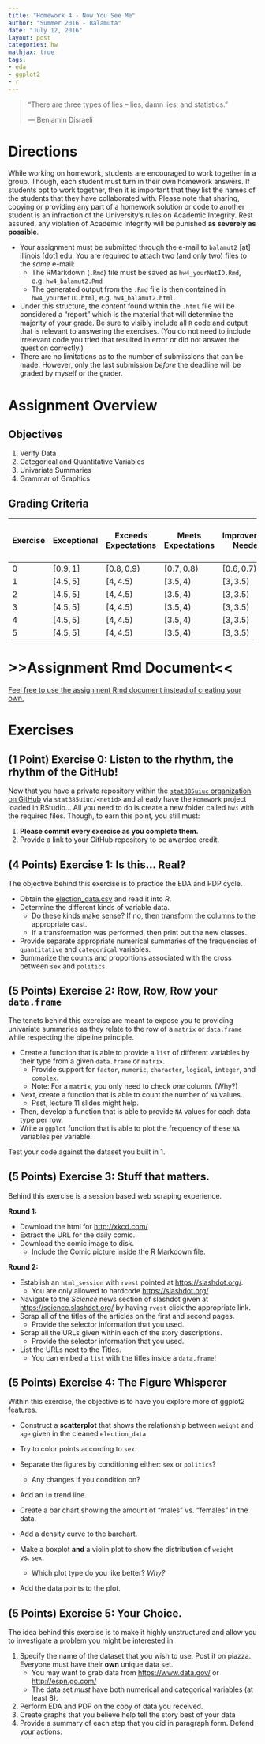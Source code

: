 ```yaml
---
title: "Homework 4 - Now You See Me"
author: "Summer 2016 - Balamuta"
date: "July 12, 2016"
layout: post
categories: hw
mathjax: true
tags: 
- eda
- ggplot2
- r
---
```


> "There are three types of lies -- lies, damn lies, and statistics."
>
> --- Benjamin Disraeli

# Directions

While working on homework, students are encouraged to work together in a group. Though, each student must turn in their own homework answers.  If students opt to work together, then it is important that they list the names of the students that they have collaborated with. Please note that sharing, copying or providing any part of a homework solution or code to another student is an infraction of the University’s rules on Academic Integrity. Rest assured, any violation of Academic Integrity will be punished **as severely as possible**.

* Your assignment must be submitted through the e-mail to `balamut2` [at] illinois [dot] edu. You are required to attach two (and only two) files to the *same* e-mail:
    * The RMarkdown (`.Rmd`) file must be saved as `hw4_yourNetID.Rmd`, e.g.  `hw4_balamut2.Rmd`
    * The generated output from the `.Rmd` file is then contained in `hw4_yourNetID.html`, e.g. `hw4_balamut2.html`.
* Under this structure, the content found within the `.html` file will be considered a "report" which is the material that will determine the majority of your grade. Be sure to visibly include all `R` code and output that is relevant to answering the exercises. (You do not need to include irrelevant code you tried that resulted in error or did not answer the question correctly.)
* There are no limitations as to the number of submissions that can be made. However, only the last submission *before* the deadline will be graded by myself or the grader.

# Assignment Overview

## Objectives

1. Verify Data
1. Categorical and Quantitative Variables
1. Univariate Summaries
1. Grammar of Graphics

## Grading Criteria


| Exercise | Exceptional | Exceeds Expectations |  Meets Expectations | Improvement Needed  | Unsatisfactory | Total Number of Points |
|----------|-------------|----------------------|---------------------|---------------------|----------------|------------------------|
|    0     |  $[0.9,1]$  | $[0.8,0.9)$          | $[0.7,0.8)$         |  $[0.6,0.7)$        | $[0,0.6)$      |           1            |
|    1     |  $[4.5,5]$  | $[4,4.5)$            | $[3.5,4)$           |  $[3,3.5)$          | $[0,3)$        |           4            |
|    2     |  $[4.5,5]$  | $[4,4.5)$            | $[3.5,4)$           |  $[3,3.5)$          | $[0,3)$        |           5            |
|    3     |  $[4.5,5]$  | $[4,4.5)$            | $[3.5,4)$           |  $[3,3.5)$          | $[0,3)$        |           5            |
|    4     |  $[4.5,5]$  | $[4,4.5)$            | $[3.5,4)$           |  $[3,3.5)$          | $[0,3)$        |           5            |
|    5     |  $[4.5,5]$  | $[4,4.5)$            | $[3.5,4)$           |  $[3,3.5)$          | $[0,3)$        |           5            |

# >>Assignment Rmd Document<<

[Feel free to use the assignment Rmd document instead of creating your own.](/_source/2016-07-12-hw3.Rmd)

# Exercises


## (1 Point) Exercise 0: Listen to the rhythm, the rhythm of the GitHub!

Now that you have a private repository within the [`stat385uiuc` organization on GitHub](https://github.com/stat385uiuc)
via `stat385uiuc/<netid>` and already have the `Homework` project loaded in RStudio... All you need to do is create a new folder called `hw3` with the required files. Though, to earn this point, you still must:

1. **Please commit every exercise as you complete them.**
1. Provide a link to your GitHub repository to be awarded credit.

## (4 Points) Exercise 1: Is this... Real?

The objective behind this exercise is to practice the EDA and PDP cycle.

- Obtain the [election_data.csv](/assets/hw/hw4/data/election_data.csv) and read it into *R*.
- Determine the different kinds of variable data.
   - Do these kinds make sense? If no, then transform the columns to the appropriate cast.
   - If a transformation was performed, then print out the new classes.
- Provide separate appropriate numerical summaries of the frequencies of 
`quantitative` and `categorical` variables.
- Summarize the counts and proportions associated with the cross between
`sex` and `politics`.

## (5 Points) Exercise 2: Row, Row, Row your `data.frame`

The tenets behind this exercise are meant to expose you to providing univariate
summaries as they relate to the row of a `matrix` or `data.frame` while respecting
the pipeline principle. 

- Create a function that is able to provide a `list` of different variables by their type from a given `data.frame` or `matrix`.
    - Provide support for `factor`, `numeric`, `character`, `logical`, `integer`, and `complex`.
    - Note: For a `matrix`, you only need to check *one* column. (Why?)
- Next, create a function that is able to count the number of `NA` values. 
    - Psst, lecture 11 slides might help.
- Then, develop a function that is able to provide `NA` values for each data type per row.
- Write a `ggplot` function that is able to plot the frequency of these `NA` variables per variable.

Test your code against the dataset you built in 1. 

## (5 Points) Exercise 3: Stuff that matters.

Behind this exercise is a session based web scraping experience.

**Round 1:**
 
- Download the html for <http://xkcd.com/>
- Extract the URL for the daily comic.
- Download the comic image to disk.
    - Include the Comic picture inside the R Markdown file.

**Round 2:**

- Establish an `html_session` with `rvest` pointed at <https://slashdot.org/>.
    - You are only allowed to hardcode <https://slashdot.org/>
- Navigate to the *Science* news section of slashdot given at 
<https://science.slashdot.org/> by having `rvest` click the appropriate link.
- Scrap all of the titles of the articles on the first and second pages.
    - Provide the selector information that you used.
- Scrap all the URLs given within each of the story descriptions.
    - Provide the selector information that you used.
- List the URLs next to the Titles.
    - You can embed a `list` with the titles inside a `data.frame`!

## (5 Points) Exercise 4: The Figure Whisperer

Within this exercise, the objective is to have you explore more of ggplot2
features.

- Construct a **scatterplot** that shows the relationship between `weight` and
`age` given in the cleaned `election_data`
- Try to color points according to `sex`.
- Separate the figures by conditioning either: `sex` or `politics`?
    - Any changes if you condition on?
- Add an `lm` trend line.


- Create a bar chart showing the amount of "males" vs. "females" in the data.
- Add a density curve to the barchart.

- Make a boxplot **and** a violin plot to show the distribution of `weight` vs. `sex`.
    - Which plot type do you like better? *Why?*
- Add the data points to the plot.


## (5 Points) Exercise 5: Your Choice.

The idea behind this exercise is to make it highly unstructured and allow you
to investigate a problem you might be interested in.

1. Specify the name of the dataset that you wish to use. Post it on piazza. Everyone
must have their **own** unique data set.
    - You may want to grab data from <https://www.data.gov/> or <http://espn.go.com/>
    - The data set *must* have both numerical and categorical variables (at least 8).
2. Perform EDA and PDP on the copy of data you received.
3. Create graphs that you believe help tell the story best of your data
4. Provide a summary of each step that you did in paragraph form. Defend your actions.
